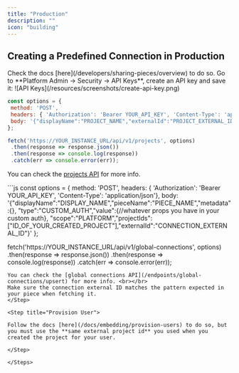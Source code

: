 ```yaml
---
title: "Production"
description: ""
icon: "building"
---
```


## Creating a Predefined Connection in Production

<Steps> 
<Step title="Publish Your Piece"> 
 Check the docs [here](/developers/sharing-pieces/overview) to do so.
</Step>

<Step title="Create an API Key">
Go to **Platform Admin -> Security -> API Keys**, create an API key and save it:
![API Keys](/resources/screenshots/create-api-key.png)   
</Step>



<Step title="Create a Project via API (skip this if a project for your user already exists)"> 
 
 ```js
 const options = {
  method: 'POST',
  headers: { 'Authorization': 'Bearer YOUR_API_KEY', 'Content-Type': 'application/json'},
  body: '{"displayName":"PROJECT_NAME","externalId":"PROJECT_EXTERNAL_ID","metadata":{}}'
};

fetch('https://YOUR_INSTANCE_URL/api/v1/projects', options)
  .then(response => response.json())
  .then(response => console.log(response))
  .catch(err => console.error(err));
  ``` 
  You can check the [projects API](/endpoints/projects/create) for more info.

</Step> 

<Step title="Create a Global Connection via API">
```js
const options = {
  method: 'POST',
  headers: { 'Authorization': 'Bearer YOUR_API_KEY', 'Content-Type': 'application/json'},
  body: '{"displayName":"DISPLAY_NAME","pieceName":"PIECE_NAME","metadata":{},
  "type":"CUSTOM_AUTH","value":{//whatever props you have in your custom auth},
  "scope":"PLATFORM","projectIds":["ID_OF_YOUR_CREATED_PROJECT"],"externalId":"CONNECTION_EXTERNAL_ID"}'
};

fetch('https://YOUR_INSTANCE_URL/api/v1/global-connections', options)
  .then(response => response.json())
  .then(response => console.log(response))
  .catch(err => console.error(err));
  ```
  You can check the [global connections API](/endpoints/global-connections/upsert) for more info. <br></br>
  Make sure the connection external ID matches the pattern expected in your piece when fetching it. 
</Step>

<Step title="Provision User">

Follow the docs [here](/docs/embedding/provision-users) to do so, but you must use the **same external project id** you used when you created the project for your user.

</Step>

</Steps>





